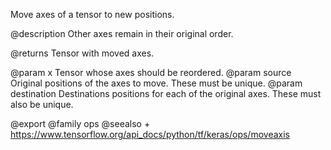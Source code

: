 Move axes of a tensor to new positions.

@description
Other axes remain in their original order.

@returns
    Tensor with moved axes.

@param x Tensor whose axes should be reordered.
@param source Original positions of the axes to move. These must be unique.
@param destination Destinations positions for each of the original axes.
    These must also be unique.

@export
@family ops
@seealso
+ <https://www.tensorflow.org/api_docs/python/tf/keras/ops/moveaxis>
